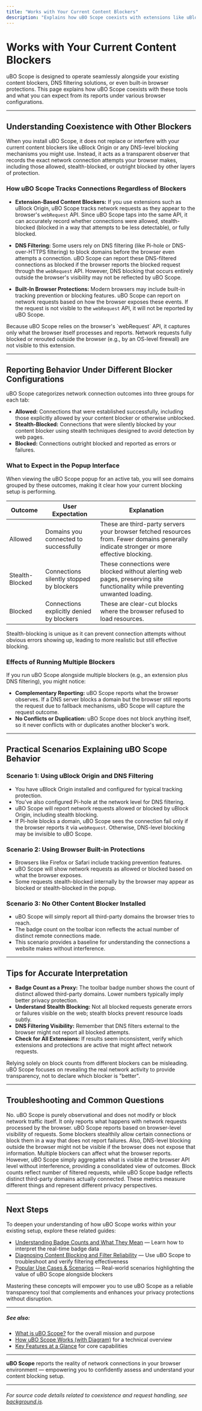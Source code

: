 ```yaml
---
title: "Works with Your Current Content Blockers"
description: "Explains how uBO Scope coexists with extensions like uBlock Origin, DNS filtering, or built-in browser protections—and what to expect from its reporting under different browser configurations."
---
```


# Works with Your Current Content Blockers

uBO Scope is designed to operate seamlessly alongside your existing content blockers, DNS filtering solutions, or even built-in browser protections. This page explains how uBO Scope coexists with these tools and what you can expect from its reports under various browser configurations.

---

## Understanding Coexistence with Other Blockers

When you install uBO Scope, it does not replace or interfere with your current content blockers like uBlock Origin or any DNS-level blocking mechanisms you might use. Instead, it acts as a transparent observer that records the exact network connection attempts your browser makes, including those allowed, stealth-blocked, or outright blocked by other layers of protection.

### How uBO Scope Tracks Connections Regardless of Blockers

- **Extension-Based Content Blockers:** If you use extensions such as uBlock Origin, uBO Scope tracks network requests as they appear to the browser's `webRequest` API. Since uBO Scope taps into the same API, it can accurately record whether connections were allowed, stealth-blocked (blocked in a way that attempts to be less detectable), or fully blocked.

- **DNS Filtering:** Some users rely on DNS filtering (like Pi-hole or DNS-over-HTTPS filtering) to block domains before the browser even attempts a connection. uBO Scope can report these DNS-filtered connections as blocked if the browser reports the blocked request through the `webRequest` API. However, DNS blocking that occurs entirely outside the browser's visibility may not be reflected by uBO Scope.

- **Built-In Browser Protections:** Modern browsers may include built-in tracking prevention or blocking features. uBO Scope can report on network requests based on how the browser exposes these events. If the request is not visible to the `webRequest` API, it will not be reported by uBO Scope.

<Info>
Because uBO Scope relies on the browser's `webRequest` API, it captures only what the browser itself processes and reports. Network requests fully blocked or rerouted outside the browser (e.g., by an OS-level firewall) are not visible to this extension.
</Info>

---

## Reporting Behavior Under Different Blocker Configurations

uBO Scope categorizes network connection outcomes into three groups for each tab:

- **Allowed:** Connections that were established successfully, including those explicitly allowed by your content blocker or otherwise unblocked.
- **Stealth-Blocked:** Connections that were silently blocked by your content blocker using stealth techniques designed to avoid detection by web pages.
- **Blocked:** Connections outright blocked and reported as errors or failures.

### What to Expect in the Popup Interface

When viewing the uBO Scope popup for an active tab, you will see domains grouped by these outcomes, making it clear how your current blocking setup is performing.

| Outcome       | User Expectation                                   | Explanation                                              |
|---------------|---------------------------------------------------|----------------------------------------------------------|
| Allowed       | Domains you connected to successfully             | These are third-party servers your browser fetched resources from. Fewer domains generally indicate stronger or more effective blocking. |
| Stealth-Blocked | Connections silently stopped by blockers          | These connections were blocked without alerting web pages, preserving site functionality while preventing unwanted loading. |
| Blocked       | Connections explicitly denied by blockers         | These are clear-cut blocks where the browser refused to load resources. |

<Check>
Stealth-blocking is unique as it can prevent connection attempts without obvious errors showing up, leading to more realistic but still effective blocking.
</Check>

### Effects of Running Multiple Blockers

If you run uBO Scope alongside multiple blockers (e.g., an extension plus DNS filtering), you might notice:

- **Complementary Reporting:** uBO Scope reports what the browser observes. If a DNS server blocks a domain but the browser still reports the request due to fallback mechanisms, uBO Scope will capture the request outcome.
- **No Conflicts or Duplication:** uBO Scope does not block anything itself, so it never conflicts with or duplicates another blocker's work.

---

## Practical Scenarios Explaining uBO Scope Behavior

### Scenario 1: Using uBlock Origin and DNS Filtering

- You have uBlock Origin installed and configured for typical tracking protection.
- You've also configured Pi-hole at the network level for DNS filtering.
- uBO Scope will report network requests allowed or blocked by uBlock Origin, including stealth blocking.
- If Pi-hole blocks a domain, uBO Scope sees the connection fail only if the browser reports it via `webRequest`. Otherwise, DNS-level blocking may be invisible to uBO Scope.

### Scenario 2: Using Browser Built-in Protections

- Browsers like Firefox or Safari include tracking prevention features.
- uBO Scope will show network requests as allowed or blocked based on what the browser exposes.
- Some requests stealth-blocked internally by the browser may appear as blocked or stealth-blocked in the popup.

### Scenario 3: No Other Content Blocker Installed

- uBO Scope will simply report all third-party domains the browser tries to reach.
- The badge count on the toolbar icon reflects the actual number of distinct remote connections made.
- This scenario provides a baseline for understanding the connections a website makes without interference.

---

## Tips for Accurate Interpretation

- **Badge Count as a Proxy:** The toolbar badge number shows the count of distinct allowed third-party domains. Lower numbers typically imply better privacy protection.
- **Understand Stealth Blocking:** Not all blocked requests generate errors or failures visible on the web; stealth blocks prevent resource loads subtly.
- **DNS Filtering Visibility:** Remember that DNS filters external to the browser might not report all blocked attempts.
- **Check for All Extensions:** If results seem inconsistent, verify which extensions and protections are active that might affect network requests.

<Warning>
Relying solely on block counts from different blockers can be misleading. uBO Scope focuses on revealing the real network activity to provide transparency, not to declare which blocker is "better".
</Warning>

---

## Troubleshooting and Common Questions

<AccordionGroup title="Common questions about coexistence and reporting behavior">
<Accordion title="Does uBO Scope block any connections?">
No. uBO Scope is purely observational and does not modify or block network traffic itself. It only reports what happens with network requests processed by the browser.
</Accordion>
<Accordion title="Why do I sometimes see domains allowed that my blocker should have blocked?">
uBO Scope reports based on browser-level visibility of requests. Some blockers stealthily allow certain connections or block them in a way that does not report failures. Also, DNS-level blocking outside the browser might not be visible if the browser does not expose that information.
</Accordion>
<Accordion title="Can multiple blockers cause misleading results in uBO Scope?">
Multiple blockers can affect what the browser reports. However, uBO Scope simply aggregates what is visible at the browser API level without interference, providing a consolidated view of outcomes.
</Accordion>
<Accordion title="Why does my badge count not match block counts from other blockers?">
Block counts reflect number of filtered requests, while uBO Scope badge reflects distinct third-party domains actually connected. These metrics measure different things and represent different privacy perspectives.
</Accordion>
</AccordionGroup>

---

## Next Steps

To deepen your understanding of how uBO Scope works within your existing setup, explore these related guides:

- [Understanding Badge Counts and What They Mean](/guides/core-workflows/understanding-badge-counts) — Learn how to interpret the real-time badge data
- [Diagnosing Content Blocking and Filter Reliability](/guides/power-users/diagnosing-content-blocking) — Use uBO Scope to troubleshoot and verify filtering effectiveness
- [Popular Use Cases & Scenarios](/overview/use-cases-features/where-ubo-scope-shines) — Real-world scenarios highlighting the value of uBO Scope alongside blockers

Mastering these concepts will empower you to use uBO Scope as a reliable transparency tool that complements and enhances your privacy protections without disruption.

---

##### See also:
- [What is uBO Scope?](/overview/getting-started-intro/product-overview) for the overall mission and purpose
- [How uBO Scope Works (with Diagram)](/overview/how-it-works/architecture-and-flow) for a technical overview
- [Key Features at a Glance](/overview/use-cases-features/feature-overview) for core capabilities

---

**uBO Scope** reports the reality of network connections in your browser environment — empowering you to confidently assess and understand your content blocking setup.

---

###### For source code details related to coexistence and request handling, see [background.js](https://github.com/gorhill/uBO-Scope/blob/main/js/background.js).
